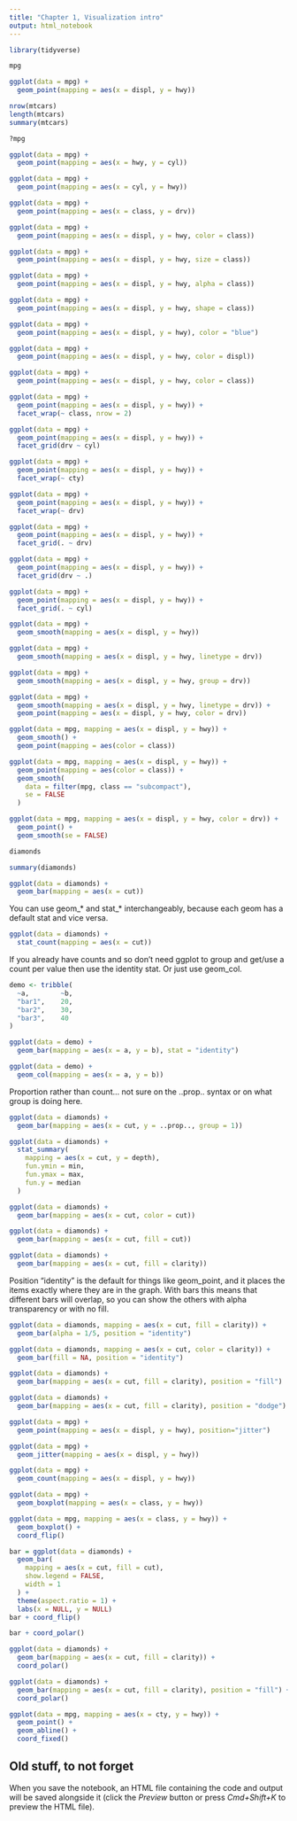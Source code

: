 ```yaml
---
title: "Chapter 1, Visualization intro"
output: html_notebook
---
```


```r
library(tidyverse)
```

```r
mpg
```

```r
ggplot(data = mpg) +
  geom_point(mapping = aes(x = displ, y = hwy))
```

```r
nrow(mtcars)
length(mtcars)
summary(mtcars)
```

```r
?mpg
```

```r
ggplot(data = mpg) + 
  geom_point(mapping = aes(x = hwy, y = cyl))
```

```r
ggplot(data = mpg) + 
  geom_point(mapping = aes(x = cyl, y = hwy))
```

```r
ggplot(data = mpg) +
  geom_point(mapping = aes(x = class, y = drv))
```

```r
ggplot(data = mpg) + 
  geom_point(mapping = aes(x = displ, y = hwy, color = class))
```

```r
ggplot(data = mpg) +
  geom_point(mapping = aes(x = displ, y = hwy, size = class))
```

```r
ggplot(data = mpg) +
  geom_point(mapping = aes(x = displ, y = hwy, alpha = class))
```

```r
ggplot(data = mpg) +
  geom_point(mapping = aes(x = displ, y = hwy, shape = class))
```

```r
ggplot(data = mpg) +
  geom_point(mapping = aes(x = displ, y = hwy), color = "blue")
```

```r
ggplot(data = mpg) +
  geom_point(mapping = aes(x = displ, y = hwy, color = displ))
```

```r
ggplot(data = mpg) +
  geom_point(mapping = aes(x = displ, y = hwy, color = class)) 
```

```r
ggplot(data = mpg) +
  geom_point(mapping = aes(x = displ, y = hwy)) +
  facet_wrap(~ class, nrow = 2)
```

```r
ggplot(data = mpg) + 
  geom_point(mapping = aes(x = displ, y = hwy)) +
  facet_grid(drv ~ cyl)
```
```r
ggplot(data = mpg) + 
  geom_point(mapping = aes(x = displ, y = hwy)) +
  facet_wrap(~ cty)
```

```r
ggplot(data = mpg) + 
  geom_point(mapping = aes(x = displ, y = hwy)) +
  facet_wrap(~ drv)
```

```r
ggplot(data = mpg) + 
  geom_point(mapping = aes(x = displ, y = hwy)) +
  facet_grid(. ~ drv)
```

```r
ggplot(data = mpg) + 
  geom_point(mapping = aes(x = displ, y = hwy)) +
  facet_grid(drv ~ .)
```

```r
ggplot(data = mpg) +
  geom_point(mapping = aes(x = displ, y = hwy)) +
  facet_grid(. ~ cyl)
```

```r
ggplot(data = mpg) +
  geom_smooth(mapping = aes(x = displ, y = hwy))
```

```r
ggplot(data = mpg) + 
  geom_smooth(mapping = aes(x = displ, y = hwy, linetype = drv))
```

```r
ggplot(data = mpg) + 
  geom_smooth(mapping = aes(x = displ, y = hwy, group = drv))
```




```r
ggplot(data = mpg) +
  geom_smooth(mapping = aes(x = displ, y = hwy, linetype = drv)) +
  geom_point(mapping = aes(x = displ, y = hwy, color = drv))
```

```r
ggplot(data = mpg, mapping = aes(x = displ, y = hwy)) +
  geom_smooth() +
  geom_point(mapping = aes(color = class))
```

```r
ggplot(data = mpg, mapping = aes(x = displ, y = hwy)) +
  geom_point(mapping = aes(color = class)) +
  geom_smooth(
    data = filter(mpg, class == "subcompact"),
    se = FALSE
  )
```

```r
ggplot(data = mpg, mapping = aes(x = displ, y = hwy, color = drv)) +
  geom_point() +
  geom_smooth(se = FALSE)
```

```r
diamonds
```

```r
summary(diamonds)
```


```r
ggplot(data = diamonds) +
  geom_bar(mapping = aes(x = cut))
```

You can use geom_* and stat_* interchangeably, because each geom has a default stat and vice versa.
```r
ggplot(data = diamonds) +
  stat_count(mapping = aes(x = cut))
```

If you already have counts and so don't need ggplot to group and get/use a count per value then use the identity stat. Or just use geom_col.

```r
demo <- tribble(
  ~a,        ~b,
  "bar1",    20,
  "bar2",    30,
  "bar3",    40
)

ggplot(data = demo) +
  geom_bar(mapping = aes(x = a, y = b), stat = "identity")
```

```r
ggplot(data = demo) +
  geom_col(mapping = aes(x = a, y = b))
```


Proportion rather than count... not sure on the ..prop.. syntax or on what group is doing here.

```r
ggplot(data = diamonds) + 
  geom_bar(mapping = aes(x = cut, y = ..prop.., group = 1))
```

```r
ggplot(data = diamonds) +
  stat_summary(
    mapping = aes(x = cut, y = depth),
    fun.ymin = min,
    fun.ymax = max,
    fun.y = median
  )
```

```r
ggplot(data = diamonds) +
  geom_bar(mapping = aes(x = cut, color = cut))
```

```r
ggplot(data = diamonds) +
  geom_bar(mapping = aes(x = cut, fill = cut))
```

```r
ggplot(data = diamonds) +
  geom_bar(mapping = aes(x = cut, fill = clarity))
```

Position "identity" is the default for things like geom_point, and it places the items exactly where they are in the graph. With bars this means that different bars will overlap, so you can show the others with alpha transparency or with no fill.
```r
ggplot(data = diamonds, mapping = aes(x = cut, fill = clarity)) +
  geom_bar(alpha = 1/5, position = "identity")
```

```r
ggplot(data = diamonds, mapping = aes(x = cut, color = clarity)) +
  geom_bar(fill = NA, position = "identity")
```

```r
ggplot(data = diamonds) +
  geom_bar(mapping = aes(x = cut, fill = clarity), position = "fill")
```

```r
ggplot(data = diamonds) +
  geom_bar(mapping = aes(x = cut, fill = clarity), position = "dodge")
```

```r
ggplot(data = mpg) + 
  geom_point(mapping = aes(x = displ, y = hwy), position="jitter")
```

```r
ggplot(data = mpg) +
  geom_jitter(mapping = aes(x = displ, y = hwy))
```

```r
ggplot(data = mpg) +
  geom_count(mapping = aes(x = displ, y = hwy))
```

```r
ggplot(data = mpg) +
  geom_boxplot(mapping = aes(x = class, y = hwy))
```

```r
ggplot(data = mpg, mapping = aes(x = class, y = hwy)) +
  geom_boxplot() +
  coord_flip()
```

```r
bar = ggplot(data = diamonds) +
  geom_bar(
    mapping = aes(x = cut, fill = cut),
    show.legend = FALSE,
    width = 1
  ) +
  theme(aspect.ratio = 1) +
  labs(x = NULL, y = NULL)
bar + coord_flip()
```

```r
bar + coord_polar()
```

```r
ggplot(data = diamonds) +
  geom_bar(mapping = aes(x = cut, fill = clarity)) + 
  coord_polar()
```

```r
ggplot(data = diamonds) +
  geom_bar(mapping = aes(x = cut, fill = clarity), position = "fill") + 
  coord_polar()
```

```r
ggplot(data = mpg, mapping = aes(x = cty, y = hwy)) +
  geom_point() + 
  geom_abline() + 
  coord_fixed()
```




## Old stuff, to not forget
When you save the notebook, an HTML file containing the code and output will be saved alongside it (click the *Preview* button or press *Cmd+Shift+K* to preview the HTML file).
